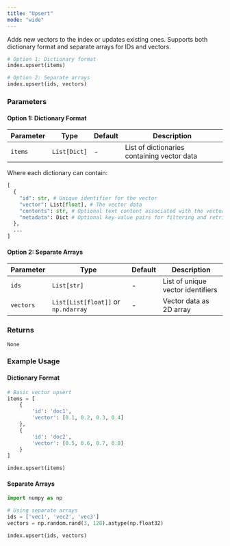 ```yaml
---
title: "Upsert"
mode: "wide"
---
```


Adds new vectors to the index or updates existing ones. Supports both dictionary format and separate arrays for IDs and vectors.

```python
# Option 1: Dictionary format
index.upsert(items)

# Option 2: Separate arrays  
index.upsert(ids, vectors)
```

### Parameters

#### Option 1: Dictionary Format
| Parameter | Type | Default | Description |
|-----------|------|---------|-------------|
| `items` | `List[Dict]` | - | List of dictionaries containing vector data |

Where each dictionary can contain:

```python
[
  {
    "id": str, # Unique identifier for the vector
    "vector": List[float], # The vector data
    "contents": str, # Optional text content associated with the vector
    "metadata": Dict # Optional key-value pairs for filtering and retrieval
  },
  ...
]
```

#### Option 2: Separate Arrays

| Parameter | Type | Default | Description |
|-----------|------|---------|-------------|
| `ids` | `List[str]` | - | List of unique vector identifiers |
| `vectors` | `List[List[float]]` or `np.ndarray` | - | Vector data as 2D array |

### Returns

`None`

### Example Usage

#### Dictionary Format

```python
# Basic vector upsert
items = [
    {
        'id': 'doc1',
        'vector': [0.1, 0.2, 0.3, 0.4]
    },
    {
        'id': 'doc2', 
        'vector': [0.5, 0.6, 0.7, 0.8]
    }
]

index.upsert(items)
```

#### Separate Arrays

```python
import numpy as np

# Using separate arrays
ids = ['vec1', 'vec2', 'vec3']
vectors = np.random.rand(3, 128).astype(np.float32)

index.upsert(ids, vectors)
```